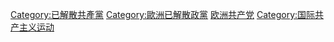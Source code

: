 [[Category:已解散共產黨|Category:已解散共產黨]]
[[Category:歐洲已解散政黨|Category:歐洲已解散政黨]]
[[Category:欧洲共产党|]]
[[Category:国际共产主义运动|Category:国际共产主义运动]]